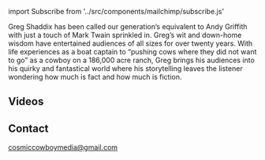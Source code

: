 ﻿import Subscribe from '../src/components/mailchimp/subscribe.js'

<Container>

<Banner bgOverlay="#2C3E50" />

<p>
Greg Shaddix has been called our generation’s equivalent to Andy Griffith with just a touch of Mark Twain sprinkled in. Greg’s wit and down-home wisdom have entertained audiences of all sizes for over twenty years.  With life experiences as a boat captain to “pushing cows where they did not want to go” as a cowboy on a 186,000 acre ranch, Greg brings his audiences into his quirky and fantastical world where his storytelling leaves the listener wondering how much is fact and how much is fiction.
</p>

<div id="videos">
  <h2>Videos</h2>
</div>
<p className="text-center">

<Youtube url="https://www.youtube.com/watch?v=IZWp5fNm5js" />

<Shows shows={props.shows} />

<div id="gregcontact">
  <h2>Contact</h2>
</div>

<a href="mailto:cosmiccowboymedia@gmail.com">cosmiccowboymedia@gmail.com</a>
<p />
<Subscribe />
</p>
</Container>

